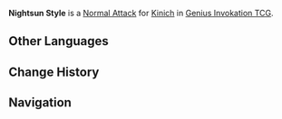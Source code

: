 {{About|the Character Card Skill for [[Genius Invokation TCG]]|the Playable Character Talent|Nightsun Style}}{{Genius Invokation TCG Skill Infobox
|title      = Nightsun Style
|image      = Nightsun Style Character Card Skill.png
|type       = Normal Attack
|character  = Kinich
|element    = Dendro
|matching   = 1
|unaligned  = 2
|effect     = Deals 2 {{Color|Physical DMG}}. 
|order      = 1
}}
'''Nightsun Style''' is a [[Character Card Normal Attack|Normal Attack]] for [[Kinich (Character Card)|Kinich]] in [[Genius Invokation TCG]].
==Other Languages==
{{Other Languages|Transclude=Nightsun Style}}
==Change History==
{{Change History|5.4}}
==Navigation==
{{Genius Invokation TCG Skill Navbox|Kinich}}